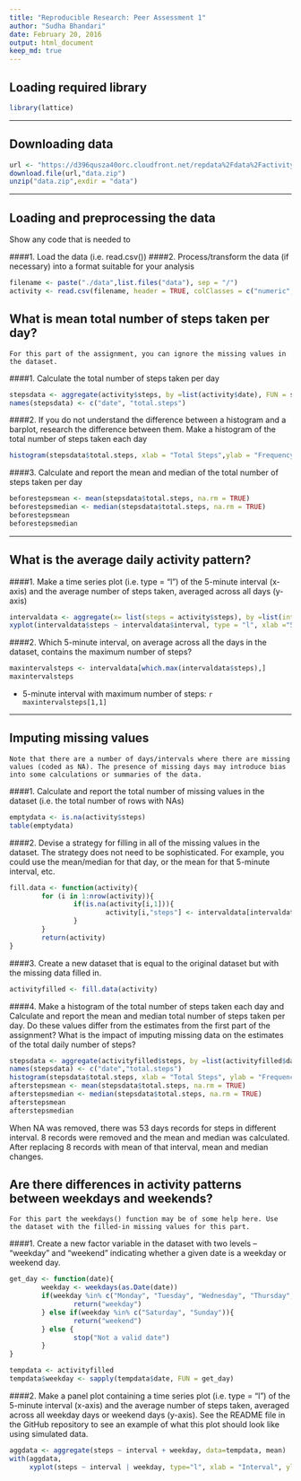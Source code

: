 ---
title: "Reproducible Research: Peer Assessment 1"
author: "Sudha Bhandari"
date: February 20, 2016
output: html_document
keep_md: true
---

## Loading required library
```{r echo = TRUE}
library(lattice)
```

-----

## Downloading data
```{r echo = TRUE}
url <- "https://d396qusza40orc.cloudfront.net/repdata%2Fdata%2Factivity.zip"
download.file(url,"data.zip")
unzip("data.zip",exdir = "data")
```

-----

## Loading and preprocessing the data
Show any code that is needed to

####1. Load the data (i.e. read.csv())
####2. Process/transform the data (if necessary) into a format suitable for your analysis

```{r echo = TRUE}
filename <- paste("./data",list.files("data"), sep = "/")
activity <- read.csv(filename, header = TRUE, colClasses = c("numeric","character","numeric"), na = "NA")
```

## What is mean total number of steps taken per day?
```
For this part of the assignment, you can ignore the missing values in the dataset.
```

####1. Calculate the total number of steps taken per day
```{r echo = TRUE}
stepsdata <- aggregate(activity$steps, by =list(activity$date), FUN = sum, na.rm =TRUE)
names(stepsdata) <- c("date", "total.steps")
```

####2. If you do not understand the difference between a histogram and a barplot, research the difference between them. Make a histogram of the total number of steps taken each day
```{r echo = TRUE}
histogram(stepsdata$total.steps, xlab = "Total Steps",ylab = "Frequency", main ="total number of steps taken each day", breaks =  20)
```

####3. Calculate and report the mean and median of the total number of steps taken per day
```{r echo = TRUE}
beforestepsmean <- mean(stepsdata$total.steps, na.rm = TRUE)
beforestepsmedian <- median(stepsdata$total.steps, na.rm = TRUE)
beforestepsmean
beforestepsmedian
```

-----

## What is the average daily activity pattern?

####1. Make a time series plot (i.e. type = "l") of the 5-minute interval (x-axis) and the average number of steps taken, averaged across all days (y-axis)
```{r echo = TRUE}
intervaldata <- aggregate(x= list(steps = activity$steps), by =list(interval = activity$interval), FUN = mean, na.rm = TRUE)
xyplot(intervaldata$steps ~ intervaldata$interval, type = "l", xlab ="5-minute interval", ylab = "the average number of steps taken", main = "Average daily activity pattern")
```

####2. Which 5-minute interval, on average across all the days in the dataset, contains the maximum number of steps?
```{r echo = TRUE}
maxintervalsteps <- intervaldata[which.max(intervaldata$steps),]
maxintervalsteps
```

* 5-minute interval with maximum number of steps: `r maxintervalsteps[1,1]` 

-----

## Imputing missing values
```
Note that there are a number of days/intervals where there are missing values (coded as NA). The presence of missing days may introduce bias into some calculations or summaries of the data. 
```

####1. Calculate and report the total number of missing values in the dataset (i.e. the total number of rows with NAs)

```{r echo = TRUE}
emptydata <- is.na(activity$steps)
table(emptydata)
```

####2. Devise a strategy for filling in all of the missing values in the dataset. The strategy does not need to be sophisticated. For example, you could use the mean/median for that day, or the mean for that 5-minute interval, etc.
```{r echo = TRUE}
fill.data <- function(activity){
        for (i in 1:nrow(activity)){
                if(is.na(activity[i,1])){
                        activity[i,"steps"] <- intervaldata[intervaldata$interval == activity[i,"interval"],"steps"] 
                }
        }
        return(activity)
}
```

####3. Create a new dataset that is equal to the original dataset but with the missing data filled in.
```{r echo = TRUE}
activityfilled <- fill.data(activity)
```

####4. Make a histogram of the total number of steps taken each day and Calculate and report the mean and median total number of steps taken per day. Do these values differ from the estimates from the first part of the assignment? What is the impact of imputing missing data on the estimates of the total daily number of steps?
```{r echo = TRUE}
stepsdata <- aggregate(activityfilled$steps, by =list(activityfilled$date), function(x){sum(x)})
names(stepsdata) <- c("date","total.steps")
histogram(stepsdata$total.steps, xlab = "Total Steps", ylab = "Frequency", main ="total number of steps taken each day", breaks =  20)
afterstepsmean <- mean(stepsdata$total.steps, na.rm = TRUE)
afterstepsmedian <- median(stepsdata$total.steps, na.rm = TRUE)
afterstepsmean
afterstepsmedian
```

When NA was removed, there was 53 days records for steps in different interval. 8 records were removed and the mean and median was calculated. After replacing 8 records with mean of that interval, mean and median changes.

## Are there differences in activity patterns between weekdays and weekends?
```
For this part the weekdays() function may be of some help here. Use the dataset with the filled-in missing values for this part.
```

####1. Create a new factor variable in the dataset with two levels – “weekday” and “weekend” indicating whether a given date is a weekday or weekend day.
```{r echo = TRUE}
get_day <- function(date){
        weekday <- weekdays(as.Date(date))
        if(weekday %in% c("Monday", "Tuesday", "Wednesday", "Thursday", "Friday")){
                return("weekday")
        } else if(weekday %in% c("Saturday", "Sunday")){
                return("weekend")
        } else {
                stop("Not a valid date")
        }
}

tempdata <- activityfilled
tempdata$weekday <- sapply(tempdata$date, FUN = get_day)
```

####2. Make a panel plot containing a time series plot (i.e. type = "l") of the 5-minute interval (x-axis) and the average number of steps taken, averaged across all weekday days or weekend days (y-axis). See the README file in the GitHub repository to see an example of what this plot should look like using simulated data.
```{r echo = TRUE}
aggdata <- aggregate(steps ~ interval + weekday, data=tempdata, mean)
with(aggdata,
     xyplot(steps ~ interval | weekday, type="l", xlab = "Interval", ylab = "Number of steps", layout = c(1, 2)))
```
